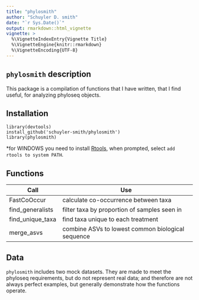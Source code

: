 ```yaml
---
title: "phylosmith"
author: "Schuyler D. smith"
date: "`r Sys.Date()`"
output: rmarkdown::html_vignette
vignette: >
  %\VignetteIndexEntry{Vignette Title}
  %\VignetteEngine{knitr::rmarkdown}
  %\VignetteEncoding{UTF-8}
---
```


## `phylosmith` description

This package is a compilation of functions that I have written, that I find useful, for analyzing phyloseq objects.

## Installation

```
library(devtools)
install_github('schuyler-smith/phylosmith')
library(phylosmith)
```

\*for WINDOWS you need to install <a href="https://cran.r-project.org/bin/windows/Rtools/" target="_blank" >Rtools</a>, when prompted, select `add rtools to system PATH`.

## Functions

Call			 	| Use
------------------- | ------------------------------------------------
FastCoOccur    		| calculate co-occurrence between taxa
find_generalists 	| filter taxa by proportion of samples seen in
find_unique_taxa 	| find taxa unique to each treatment
merge_asvs       	| combine ASVs to lowest common biological sequence

## Data

`phylosmith` includes two mock datasets. They are made to meet the phyloseq requirements, but do not represent real data; and therefore are not always perfect examples, but generally demonstrate how the functions operate.